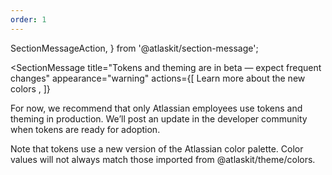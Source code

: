 ```yaml
---
order: 1
---
```


  SectionMessageAction,
} from '@atlaskit/section-message';

<SectionMessage
  title="Tokens and theming are in beta — expect frequent changes"
  appearance="warning"
  actions={[
    <SectionMessageAction href="/foundations/colors/">
      Learn more about the new colors
    </SectionMessageAction>,
  ]}
>
  <p>
    For now, we recommend that only Atlassian employees use tokens and theming
    in production. We’ll post an update in the developer community when tokens
    are ready for adoption.
  </p>
  <p>
    Note that tokens use a new version of the Atlassian color palette. Color
    values will not always match those imported from @atlaskit/theme/colors.
  </p>
</SectionMessage>

<TokenExplorer scrollOffset={56} />
